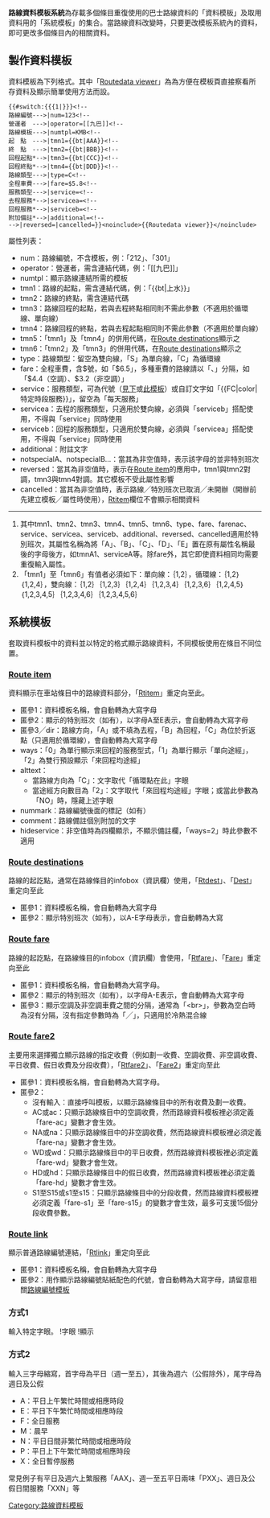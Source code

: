 <includeonly><!-- 在這裡加入模板的保護標識 --></includeonly><noinclude>{{template doc page viewed directly}}</noinclude>
<!-- 在本行下編輯模板說明 -->
[[Category:路線資料模板]]
<!----------------------------------------------------------------------------------------------->
'''路線資料模板系統'''為存載多個條目重復使用的巴士路線資料的「資料模板」及取用資料用的「系統模板」的集合。當路線資料改變時，只要更改模板系統內的資料，即可更改多個條目內的相關資料。

==製作資料模板==
資料模板為下列格式。其中「[[Template:Routedata viewer|Routedata viewer]]」為為方便在模板頁直接察看所存資料及顯示簡單使用方法而設。
<pre>
{{#switch:{{{1|}}}<!--
路線編號--->|num=123<!--
營運者　--->|operator=[[九巴]]<!--
路線模板--->|numtpl=KMB<!--
起　點　--->|tmn1={{bt|AAA}}<!--
終　點　--->|tmn2={{bt|BBB}}<!--
回程起點*-->|tmn3={{bt|CCC}}<!--
回程終點*-->|tmn4={{bt|DDD}}<!--
路線類型--->|type=C<!--
全程車費--->|fare=$5.8<!--
服務類型--->|service=<!--
去程服務*-->|servicea=<!--
回程服務*-->|serviceb=<!--
附加備註*-->|additional=<!--
-->|reversed=|cancelled=}}<noinclude>{{Routedata viewer}}</noinclude>
</pre>
屬性列表：
*num：路線編號，不含模板，例：「212」、「301」
*operator：營運者，需含連結代碼，例：「<nowiki>[[九巴]]</nowiki>」
*numtpl：顯示路線連結所需的模板
*tmn1：路線的起點，需含連結代碼，例：「<nowiki>{{bt|上水}}</nowiki>」
*tmn2：路線的終點，需含連結代碼
*tmn3：路線回程的起點，若與去程終點相同則不需此參數（不適用於循環線、單向線）
*tmn4：路線回程的終點，若與去程起點相同則不需此參數（不適用於單向線）
*tmn5：「tmn1」及「tmn4」的併用代碼，在[[Template:Route destinations|Route destinations]]顯示之
*tmn6：「tmn2」及「tmn3」的併用代碼，在[[Template:Route destinations|Route destinations]]顯示之
*type：路線類型：留空為雙向線，「S」為單向線，「C」為循環線
*fare：全程車費，含$號，如「$6.5」，多種車費的路線請以「、」分隔，如「$4.4（空調）、$3.2（非空調）」
*service：服務類型，可為代號（[[#服務類型代號|見下]]或[[Template:Routedata service|此模板]]）或自訂文字如「<nowiki>{{FC|color|特定時段服務}}</nowiki>」，留空為「每天服務」
*servicea：去程的服務類型，只適用於雙向線，必須與「serviceb」搭配使用，不得與「service」同時使用
*serviceb：回程的服務類型，只適用於雙向線，必須與「servicea」搭配使用，不得與「service」同時使用
*additional：附註文字
*notspecialA、notspecialB…：當其為非空值時，表示該字母的並非特別班次
*reversed：當其為非空值時，表示在[[Template:Route item|Route item]]的應用中，tmn1與tmn2對調，tmn3與tmn4對調。其它模板不受此屬性影響
*cancelled：當其為非空值時，表示路線╱特別班次已取消╱未開辦（開辦前先建立模板╱屬性時使用），[[Template:Rtitem|Rtitem]]欄位不會顯示相關資料
----
#其中tmn1、tmn2、tmn3、tmn4、tmn5、tmn6、type、fare、farenac、service、servicea、serviceb、additional、reversed、cancelled適用於特別班次，其屬性名稱為將「A」、「B」、「C」、「D」、「E」置在原有屬性名稱最後的字母後方，如tmnA1、serviceA等。除fare外，其它即使資料相同均需要重復輸入屬性。
#「tmn1」至「tmn6」有值者必須如下：單向線：｛1,2｝，循環線：｛1,2｝｛1,2,4｝，雙向線：｛1,2｝｛1,2,3｝｛1,2,4｝｛1,2,3,4｝｛1,2,3,6｝｛1,2,4,5｝｛1,2,3,4,5｝｛1,2,3,4,6｝｛1,2,3,4,5,6｝ 

==系統模板==
套取資料模板中的資料並以特定的格式顯示路線資料，不同模板使用在條目不同位置。
===[[Template:Route item|Route item]]===
資料顯示在車站條目中的路線資料部分，「[[Template:Rtitem|Rtitem]]」重定向至此。
*匿參1：資料模板名稱，會自動轉為大寫字母
*匿參2：顯示的特別班次（如有），以字母A至E表示，會自動轉為大寫字母
*匿參3╱dir：路線方向，「A」或不填為去程，「B」為回程，「C」為位於折返點（只適用於循環線），會自動轉為大寫字母
*ways：「0」為單行顯示來回程的服務型式，「1」為單行顯示「單向途經」，「2」為雙行預設顯示「來回程均途經」
*alttext：
**當路線方向為「C」：文字取代「循環點在此」字眼
**當途經方向數目為「2」：文字取代「來回程均途經」字眼；或當此參數為「NO」時，隱藏上述字眼
*nummark：路線編號後面的標記（如有）
*comment：路線備註個別附加的文字
*hideservice：非空值時為四欄顯示，不顯示備註欄，「ways=2」時此參數不適用

===[[Template:Route destinations|Route destinations]]===
路線的起訖點，通常在路線條目的infobox（資訊欄）使用，「[[Template:Rtdest|Rtdest]]」、「[[Template:Dest|Dest]]」重定向至此
*匿參1：資料模板名稱，會自動轉為大寫字母
*匿參2：顯示特別班次（如有），以A-E字母表示，會自動轉為大寫

===[[Template:Route fare|Route fare]]===
路線的起訖點，在路線條目的infobox（資訊欄）會使用，「[[Template:Rtfare|Rtfare]]」、「[[Template:Fare|Fare]]」重定向至此
*匿參1：資料模板名稱，會自動轉為大寫字母。
*匿參2：顯示的特別班次（如有），以字母A-E表示，會自動轉為大寫字母
*匿參3：顯示空調及非空調車費之間的分隔，通常為「<nowiki><br></nowiki>」，參數為空白時為沒有分隔，沒有指定參數時為「╱」，只適用於冷熱混合線

===[[Template:Route fare2|Route fare2]]===
主要用來選擇獨立顯示路線的指定收費（例如劃一收費、空調收費、非空調收費、平日收費、假日收費及分段收費），「[[Template:Rtfare2|Rtfare2]]」、「[[Template:Fare2|Fare2]]」重定向至此
*匿參1：資料模板名稱，會自動轉為大寫字母。
*匿參2：
**沒有輸入：直接呼叫{{tl|Route fare}}模板，以顯示路線條目中的所有收費及劃一收費。
**AC或ac：只顯示路線條目中的空調收費，然而路線資料模板裡必須定義「fare-ac」變數才會生效。
**NA或na：只顯示路線條目中的非空調收費，然而路線資料模板裡必須定義「fare-na」變數才會生效。
**WD或wd：只顯示路線條目中的平日收費，然而路線資料模板裡必須定義「fare-wd」變數才會生效。
**HD或hd：只顯示路線條目中的假日收費，然而路線資料模板裡必須定義「fare-hd」變數才會生效。
**S1至S15或s1至s15：只顯示路線條目中的分段收費，然而路線資料模板裡必須定義「fare-s1」至「fare-s15」的變數才會生效，最多可支援15個分段收費參數。

===[[Template:Route link|Route link]]===
顯示普通路線編號連結，「[[Template:Rtlink|Rtlink]]」重定向至此
*匿參1：資料模板名稱，會自動轉為大寫字母
*匿參2：用作顯示路線編號貼紙配色的代號，會自動轉為大寫字母，請留意相關[[:分類:路線編號模板|路線編號模板]]

===方式1===
輸入特定字眼。
{{Start box}}
!字眼
!顯示
{{End box}}
===方式2===
輸入三字母縮寫，首字母為平日（週一至五），其後為週六（公假除外），尾字母為週日及公假
*A：平日上午繁忙時間或相應時段
*E：平日下午繁忙時間或相應時段
*F：全日服務
*M：晨早
*N：平日日間非繁忙時間或相應時段
*P：平日上下午繁忙時間或相應時段
*X：全日暫停服務

常見例子有平日及週六上繁服務「AAX」、週一至五平日兩味「PXX」、週日及公假日間服務「XXN」等


<includeonly>
<!-- 本行下加入模板的分類 -->

<!-- 本行下加入模板的跨語言鏈接 -->

</includeonly>